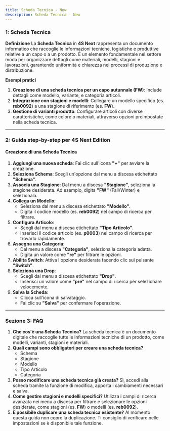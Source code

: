 ```yaml
---
title: Scheda Tecnica - New
description: Scheda Tecnica - New
---
```


### 1: **Scheda Tecnica**

**Definizione**
La **Scheda Tecnica** in **4S Next** rappresenta un documento informatico che raccoglie le informazioni tecniche, logistiche e produttive relative a un capo o a un prodotto. È un elemento fondamentale nel settore moda per organizzare dettagli come materiali, modelli, stagioni e lavorazioni, garantendo uniformità e chiarezza nei processi di produzione e distribuzione.

**Esempi pratici**

1. **Creazione di una scheda tecnica per un capo autunnale (FW)**: Include dettagli come modello, variante, e categoria articoli.
2. **Integrazione con stagioni e modelli**: Collegare un modello specifico (es. **reb0092**) a una stagione di riferimento (es. **FW**).
3. **Gestione di varianti prodotto**: Configurare articoli con diverse caratteristiche, come colore o materiali, attraverso opzioni preimpostate nella scheda tecnica.

***

### 2: **Guida step-by-step per 4S Next Edition**

#### Creazione di una Scheda Tecnica

1. **Aggiungi una nuova scheda**: Fai clic sull'icona **"+"** per avviare la creazione.
2. **Seleziona Schema**: Scegli un'opzione dal menu a discesa etichettato **"Schema"**.
3. **Associa una Stagione**: Dal menu a discesa **"Stagione"**, seleziona la stagione desiderata. Ad esempio, digita **"FW"** (Fall/Winter) e selezionala.
4. **Collega un Modello**:
   * Seleziona dal menu a discesa etichettato **"Modello"**.
   * Digita il codice modello (es. **reb0092**) nel campo di ricerca per filtrare.
5. **Configura Articolo**:
   * Scegli dal menu a discesa etichettato **"Tipo Articolo"**.
   * Inserisci il codice articolo (es. **p0003**) nel campo di ricerca per trovarlo rapidamente.
6. **Assegna una Categoria**:
   * Dal menu a discesa **"Categoria"**, seleziona la categoria adatta.
   * Digita un valore come **"re"** per filtrare le opzioni.
7. **Abilita Switch**: Attiva l'opzione desiderata facendo clic sul pulsante **"Switch"**.
8. **Seleziona una Drop**:
   * Scegli dal menu a discesa etichettato **"Drop"**.
   * Inserisci un valore come **"pre"** nel campo di ricerca per selezionare velocemente.
9. **Salva la Scheda**:
   * Clicca sull'icona di salvataggio.
   * Fai clic su **"Salva"** per confermare l'operazione.

***

### Sezione 3: **FAQ**

1. **Che cos'è una Scheda Tecnica?**
   La scheda tecnica è un documento digitale che raccoglie tutte le informazioni tecniche di un prodotto, come modelli, varianti, stagioni e materiali.
2. **Quali campi sono obbligatori per creare una scheda tecnica?**
   * Schema
   * Stagione
   * Modello
   * Tipo Articolo
   * Categoria
3. **Posso modificare una scheda tecnica già creata?**
   Sì, accedi alla scheda tramite la funzione di modifica, apporta i cambiamenti necessari e salva.
4. **Come gestire stagioni e modelli specifici?**
   Utilizza i campi di ricerca avanzata nei menu a discesa per filtrare e selezionare le opzioni desiderate, come stagioni (es. **FW**) o modelli (es. **reb0092**).
5. **È possibile duplicare una scheda tecnica esistente?**
   Al momento questa guida non copre la duplicazione. Ti consiglio di verificare nelle impostazioni se è disponibile tale funzione.